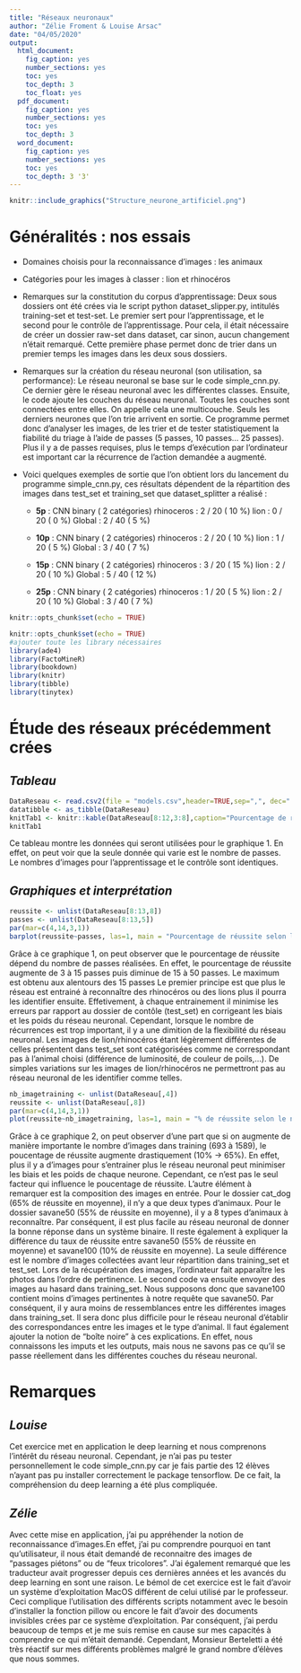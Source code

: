 ```yaml
---
title: "Réseaux neuronaux"
author: "Zélie Froment & Louise Arsac"
date: "04/05/2020"
output:
  html_document:
    fig_caption: yes
    number_sections: yes
    toc: yes
    toc_depth: 3
    toc_float: yes
  pdf_document:
    fig_caption: yes
    number_sections: yes
    toc: yes
    toc_depth: 3
  word_document:
    fig_caption: yes
    number_sections: yes
    toc: yes
    toc_depth: 3 '3'
---
```

```r
knitr::include_graphics("Structure_neurone_artificiel.png")
```

# **Généralités : nos essais**

* Domaines choisis pour la reconnaissance d'images : les animaux 

* Catégories pour les images à classer : lion et rhinocéros

* Remarques sur la constitution du corpus d'apprentissage:
    Deux sous dossiers ont été crées via le script python dataset_slipper.py, intitulés training-set et test-set. Le premier sert pour l'apprentissage, et le second pour le contrôle de l'apprentissage. 
    Pour cela, il était nécessaire de créer un dossier raw-set dans dataset, car sinon, aucun changement n'était remarqué. Cette première phase permet donc de trier dans un premier temps les images dans les deux sous dossiers. 
    
* Remarques sur la création du réseau neuronal (son utilisation, sa performance):
    Le réseau neuronal se base sur le code simple_cnn.py. Ce dernier gère le réseau neuronal avec les différentes classes. Ensuite, le code ajoute les couches du réseau neuronal. 
    Toutes les couches sont connectées entre elles. On appelle cela une multicouche. Seuls les derniers neurones que l'on trie arrivent en sortie. Ce programme permet donc d'analyser les images, de les trier et de tester statistiquement la fiabilité du triage à l'aide de passes  (5 passes, 10 passes... 25 passes). Plus il y a de passes requises, plus le temps d'exécution par l'ordinateur est important car la récurrence de l'action demandée a augmenté.
    
* Voici quelques exemples de sortie que l'on obtient lors du lancement du programme simple_cnn.py, ces résultats dépendent de la répartition des images dans test_set et training_set que dataset_splitter a réalisé :
    
  * **5p** :
  CNN  binary  ( 2 catégories)
  rhinoceros  :  2 / 20 ( 10 %)
  lion  :  0 / 20 ( 0 %)
  Global :  2 / 40 ( 5 %)


  * **10p** :
CNN  binary  ( 2 catégories)
rhinoceros  :  2 / 20 ( 10 %)
lion  :  1 / 20 ( 5 %)
Global :  3 / 40 ( 7 %)


  * **15p** :
CNN  binary  ( 2 catégories)
rhinoceros  :  3 / 20 ( 15 %)
lion  :  2 / 20 ( 10 %)
Global :  5 / 40 ( 12 %)

  * **25p** :
CNN  binary  ( 2 catégories)
rhinoceros  :  1 / 20 ( 5 %)
lion  :  2 / 20 ( 10 %)
Global :  3 / 40 ( 7 %)
    

```r
knitr::opts_chunk$set(echo = TRUE)
```

```r
knitr::opts_chunk$set(echo = TRUE) 
#ajouter toute les library nécessaires
library(ade4)
library(FactoMineR)
library(bookdown)
library(knitr)
library(tibble)
library(tinytex)
```
# **Étude des réseaux précédemment crées**
## *Tableau*

```r

DataReseau <- read.csv2(file = "models.csv",header=TRUE,sep=",", dec=".") #,encoding="latin1")# on import en créant l'objet
datatibble <- as_tibble(DataReseau)
knitTab1 <- knitr::kable(DataReseau[8:12,3:8],caption="Pourcentage de réussite par rapport au nombre d'images de test")
knitTab1
```

Ce tableau montre les données qui seront utilisées pour le graphique 1. En effet, on peut voir que la seule donnée qui varie est le nombre de passes. Le nombres d'images pour l'apprentissage et le contrôle sont identiques.

## *Graphiques et interprétation*

```r
reussite <- unlist(DataReseau[8:13,8])
passes <- unlist(DataReseau[8:13,5])
par(mar=c(4,14,3,1))
barplot(reussite~passes, las=1, main = "Pourcentage de réussite selon le nombre de passes", cex.main =1,xlab = "nombre de passes",ylab="% de réussite")
```

Grâce à ce graphique 1, on peut observer que le pourcentage de réussite dépend du nombre de passes réalisées. En effet, le pourcentage de réussite augmente de 3 à 15 passes puis diminue de 15 à 50 passes. Le maximum est obtenu aux alentours des 15 passes 
Le premier principe est que plus le réseau est entrainé à reconnaître des rhinocéros ou des lions plus il pourra les identifier ensuite. Effetivement, à chaque entrainement il minimise les erreurs par rapport au dossier de contôle (test_set) en corrigeant les biais et les poids du réseau neuronal.
Cependant, lorsque le nombre de récurrences est trop important, il y a une dimition de la flexibilité du réseau neuronal. Les images de lion/rhinocéros étant légèrement différentes de celles présentent dans test_set sont catégorisées comme ne correspondant pas à l'animal choisi (différence de luminosité, de couleur de poils,...). De simples variations sur les images de lion/rhinocéros ne permettront pas au réseau neuronal de les identifier comme telles.

```r
nb_imagetraining <- unlist(DataReseau[,4])
reussite <- unlist(DataReseau[,8])
par(mar=c(4,14,3,1))
plot(reussite~nb_imagetraining, las=1, main = "% de réussite selon le nombre d'images training", cex.main =1,xlab = "nombre d'images dans training",ylab="% de réussite")
```

Grâce à ce graphique 2, on peut observer d'une part que si on augmente de manière importante le nombre d'images dans training (693 à 1589), le poucentage de réussite augmente drastiquement (10% -> 65%). En effet, plus il y a d'images pour s'entrainer plus le réseau neuronal peut minimiser les biais et les poids de chaque neurone.
Cependant, ce n'est pas le seul facteur qui influence le poucentage de réussite. L'autre élément à remarquer est la composition des images en entrée. Pour le dossier cat_dog (65% de réussite en moyenne), il n'y a que deux types d'animaux. Pour le dossier savane50 (55% de réussite en moyenne), il y a 8 types d'animaux à reconnaître. Par conséquent, il est plus facile au réseau neuronal de donner la bonne réponse dans un système binaire.
Il reste également à expliquer la différence du taux de réussite entre savane50 (55% de réussite en moyenne) et savane100 (10% de réussite en moyenne). La seule différence est le nombre d'images collectées avant leur répartition dans training_set et test_set. Lors de la récupération des images, l'ordinateur fait apparaître les photos dans l'ordre de pertinence. Le second code va ensuite envoyer des images au hasard dans training_set. Nous supposons donc que savane100 contient moins d'images pertinentes à notre requête que savane50. Par conséquent, il y aura moins de ressemblances entre les différentes images dans training_set. Il sera donc plus difficile pour le réseau neuronal d'établir des correspondances entre les images et le type d'animal. 
Il faut également ajouter la notion de "boîte noire" à ces explications. En effet, nous connaissons les imputs et les outputs, mais nous ne savons pas ce qu'il se passe réellement dans les différentes couches du réseau neuronal.


# **Remarques**

## *Louise*

Cet exercice met en application le deep learning et nous comprenons l'intérêt du réseau neuronal. Cependant, je n'ai pas pu tester personnellement le code simple_cnn.py car je fais partie des 12 élèves  n'ayant pas pu installer correctement le package tensorflow. De ce fait, la compréhension du deep learning a été plus compliquée.

## *Zélie*
Avec cette mise en application, j'ai pu appréhender la notion de reconnaissance d'images.En effet, j'ai pu comprendre pourquoi en tant qu'utilisateur, il nous était demandé de reconnaitre des images de "passages piétons" ou de "feux tricolores". J'ai également remarqué que les traducteur avait progresser depuis ces dernières années et les avancés du deep learning en sont une raison.
Le bémol de cet exercice est le fait d'avoir un système d'exploitation MacOS différent de celui utilisé par le professeur. Ceci complique l'utilisation des différents scripts notamment avec le besoin d'installer la fonction pillow ou encore le fait d'avoir des documents invisibles crées par ce système d'exploitation. Par conséquent, j'ai perdu beaucoup de temps et je me suis remise en cause sur mes capacités à comprendre ce qui m'était demandé. Cependant, Monsieur Berteletti a été très réactif sur mes différents problèmes malgré le grand nombre d'élèves que nous sommes.
